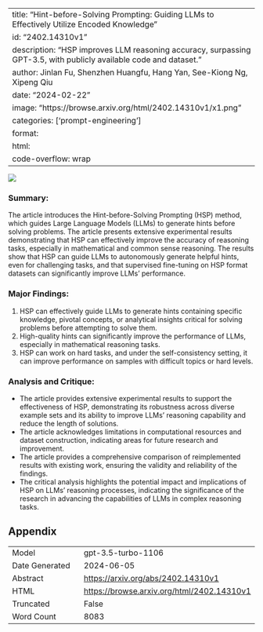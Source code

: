 
---
title: "Hint-before-Solving Prompting: Guiding LLMs to Effectively Utilize Encoded Knowledge"
id: "2402.14310v1"
description: "HSP improves LLM reasoning accuracy, surpassing GPT-3.5, with publicly available code and dataset."
author: Jinlan Fu, Shenzhen Huangfu, Hang Yan, See-Kiong Ng, Xipeng Qiu
date: "2024-02-22"
image: "https://browse.arxiv.org/html/2402.14310v1/x1.png"
categories: ['prompt-engineering']
format:
  html:
    code-overflow: wrap
---

![](https://browse.arxiv.org/html/2402.14310v1/x1.png)

### Summary:
The article introduces the Hint-before-Solving Prompting (HSP) method, which guides Large Language Models (LLMs) to generate hints before solving problems. The article presents extensive experimental results demonstrating that HSP can effectively improve the accuracy of reasoning tasks, especially in mathematical and common sense reasoning. The results show that HSP can guide LLMs to autonomously generate helpful hints, even for challenging tasks, and that supervised fine-tuning on HSP format datasets can significantly improve LLMs' performance.

### Major Findings:
1. HSP can effectively guide LLMs to generate hints containing specific knowledge, pivotal concepts, or analytical insights critical for solving problems before attempting to solve them.
2. High-quality hints can significantly improve the performance of LLMs, especially in mathematical reasoning tasks.
3. HSP can work on hard tasks, and under the self-consistency setting, it can improve performance on samples with difficult topics or hard levels.

### Analysis and Critique:
- The article provides extensive experimental results to support the effectiveness of HSP, demonstrating its robustness across diverse example sets and its ability to improve LLMs' reasoning capability and reduce the length of solutions.
- The article acknowledges limitations in computational resources and dataset construction, indicating areas for future research and improvement.
- The article provides a comprehensive comparison of reimplemented results with existing work, ensuring the validity and reliability of the findings.
- The critical analysis highlights the potential impact and implications of HSP on LLMs' reasoning processes, indicating the significance of the research in advancing the capabilities of LLMs in complex reasoning tasks.

## Appendix

|          |          |
|----------|----------|
| Model     | gpt-3.5-turbo-1106       |
| Date Generated     | 2024-06-05       |
| Abstract | [https://arxiv.org/abs/2402.14310v1](https://arxiv.org/abs/2402.14310v1)        |
| HTML     | [https://browse.arxiv.org/html/2402.14310v1](https://browse.arxiv.org/html/2402.14310v1)       |
| Truncated       | False       |
| Word Count       | 8083       |